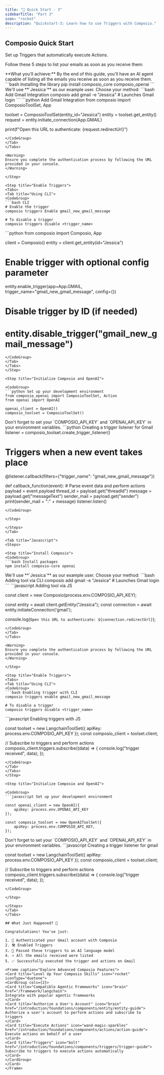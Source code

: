 ```yaml
---
title: "🚀 Quick Start - 3"
sidebarTitle: "Part 3"
icon: "rocket"
description: "Quickstart-3: Learn how to use Triggers with Composio."
---
```


## Composio Quick Start

Set up Triggers that automatically execute Actions.

Follow these 5 steps to list your emails as soon as you receive them:

<Info>
  **What you'll achieve:** By the end of this guide, you'll have an AI agent
  capable of listing all the emails you receive as soon as you receive them.
</Info>

<Tabs>
<Tab title="Python">
<Steps>

<Step title="Install Composio">
  <CodeGroup>
    ```bash Installing the library pip install composio_core composio_openai ```
  </CodeGroup>
</Step>

<Step title="Authenticate Gmail Account">
We'll use **`Jessica`** as our example user. Choose your method:

<Tabs>
<Tab title="CLI (Quickest)">
<CodeGroup>
```bash Add Gmail Integration
composio add gmail -e "Jessica" # Launches Gmail login
```
</CodeGroup>
</Tab>
<Tab title="Python">
<CodeGroup>
```python Add Gmail Integration
from composio import ComposioToolSet, App

toolset = ComposioToolSet(entity_id="Jessica")
entity = toolset.get_entity()
request = entity.initiate_connection(App.GMAIL)

print(f"Open this URL to authenticate: {request.redirectUrl}")

````
</CodeGroup>
</Tab>
</Tabs>

<Warning>
Ensure you complete the authentication process by following the URL provided in your console.
</Warning>

</Step>

<Step title="Enable Triggers">
<Tabs>
<Tab title="Using CLI">
<CodeGroup>
```bash CLI
# Enable the trigger
composio triggers Enable gmail_new_gmail_message

# To disable a trigger
composio triggers disable <trigger_name>
````

</CodeGroup>
</Tab>
<Tab title="Using Python Code">
<CodeGroup>
```python 
from composio import Composio, App

client = Composio()
entity = client.get_entity(id="Jessica")

# Enable trigger with optional config parameter

entity.enable_trigger(app=App.GMAIL, trigger_name="gmail_new_gmail_message", config={})

# Disable trigger by ID (if needed)

# entity.disable_trigger("gmail_new_gmail_message")

````
</CodeGroup>
</Tab>
</Tabs>
</Step>

<Step title="Initialize Composio and OpenAI">

<CodeGroup>
```python Set up your development environment
from composio_openai import ComposioToolSet, Action
from openai import OpenAI

openai_client = OpenAI()
composio_toolset = ComposioToolSet()
````

</CodeGroup>

<Tip>
  Don't forget to set your `COMPOSIO_API_KEY` and `OPENAI_API_KEY` in your
  environment variables.
</Tip>

</Step>

<Step title="Create a Trigger Listener">

<CodeGroup>
```python Creating a trigger listener for Gmail
listener = composio_toolset.create_trigger_listener()

# Triggers when a new event takes place

@listener.callback(filters={"trigger_name": "gmail_new_gmail_message"})

def callback_function(event): # Parse event data and perform actions
payload = event.payload
thread_id = payload.get("threadId")
message = payload.get("messageText")
sender_mail = payload.get("sender")
print(sender_mail + ":" + message)
listener.listen()

````
</CodeGroup>

</Step>

</Steps>
</Tab>

<Tab title="Javascript">
<Steps>

<Step title="Install Composio">
<CodeGroup>
```bash Install packages
npm install composio-core openai
````

</CodeGroup>
</Step>

<Step title="Authenticate Gmail Account">
We'll use **`Jessica`** as our example user. Choose your method:

<Tabs>
<Tab title="CLI (Quickest)">
<CodeGroup>
```bash Adding tool via CLI
composio add gmail -e "Jessica" # Launches Gmail login
```
</CodeGroup>
</Tab>
<Tab title="JavaScript">
<CodeGroup>
```javascript Adding tool via JS

const client = new Composio(process.env.COMPOSIO_API_KEY);

const entity = await client.getEntity("Jessica");
const connection = await entity.initiateConnection('gmail');

console.log(`Open this URL to authenticate: ${connection.redirectUrl}`);

````
</CodeGroup>
</Tab>
</Tabs>

<Warning>
Ensure you complete the authentication process by following the URL provided in your console.
</Warning>

</Step>

<Step title="Enable Triggers">
<Tabs>
<Tab title="Using CLI">
<CodeGroup>
```bash Enabling trigger with CLI
composio triggers enable gmail_new_gmail_message

# To disable a trigger
composio triggers disable <trigger_name>
````

</CodeGroup>
</Tab>
<Tab title="Using JavaScript Code">
<CodeGroup>
```javascript Enabling triggers with JS 

const toolset = new LangchainToolSet({ apiKey: process.env.COMPOSIO_API_KEY });
const composio_client = toolset.client;

// Subscribe to triggers and perform actions
composio_client.triggers.subscribe((data) => {
console.log("trigger received", data);
});

````
</CodeGroup>
</Tab>
</Tabs>
</Step>

<Step title="Initialize Composio and OpenAI">

<CodeGroup>
```javascript Set up your development environment

const openai_client = new OpenAI({
    apiKey: process.env.OPENAI_API_KEY
});

const composio_toolset = new OpenAIToolSet({
    apiKey: process.env.COMPOSIO_API_KEY,
});
````

</CodeGroup>

<Tip>
  Don't forget to set your `COMPOSIO_API_KEY` and `OPENAI_API_KEY` in your
  environment variables.
</Tip>

</Step>

<Step title="Create a Trigger Listener">

<CodeGroup>
```javascript Creating a trigger listener for gmail

const toolset = new LangchainToolSet({ apiKey: process.env.COMPOSIO_API_KEY });
const composio_client = toolset.client;

// Subscribe to triggers and perform actions
composio_client.triggers.subscribe((data) => {
console.log("trigger received", data);
});

```
</CodeGroup>

</Step>

</Steps>
</Tab>
</Tabs>

## What Just Happened? 🎉

Congratulations! You've just:

1. 🔐 Authenticated your Gmail account with Composio
2. 🛠 Enabled Triggers
3. 🧠 Passed these triggers to an AI language model
4. ⭐ All the emails received were listed
5. ✅ Successfully executed the trigger and actions on Gmail

<Frame caption="Explore Advanced Composio Features">
<Card title="Level Up Your Composio Skills" icon="rocket" iconType="duotone">
<CardGroup cols={2}>
<Card title="Compatible Agentic Frameworks" icon="brain" href="/framework/langchain">
Integrate with popular agentic frameworks
</Card>
<Card title="Authorize a User's Account" icon="brain" href="/introduction/foundations/components/entity/entity-guide">
Authorize a user's account to perform actions and subscribe to triggers
</Card>
<Card title="Execute Actions" icon="wand-magic-sparkles" href="/introduction/foundations/components/actions/action-guide">
Execute actions on behalf of a user
</Card>
<Card title="Triggers" icon="bolt" href="/introduction/foundations/components/triggers/trigger-guide">
Subscribe to triggers to execute actions automatically
</Card>
</CardGroup>
</Card>
</Frame>
```
